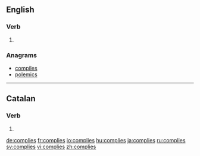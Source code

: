 ==English==

===Verb===
{{head|en}}

# {{en-third-person singular of|comply}}

===Anagrams===
* [[compiles#English|compiles]]
* [[polemics#English|polemics]]

----

==Catalan==

===Verb===
{{head|ca|verb form}}

# {{ca-verb form of|p=2|n=sg|t=impf|m=ind|complir}}

[[de:complies]]
[[fr:complies]]
[[io:complies]]
[[hu:complies]]
[[ja:complies]]
[[ru:complies]]
[[sv:complies]]
[[vi:complies]]
[[zh:complies]]